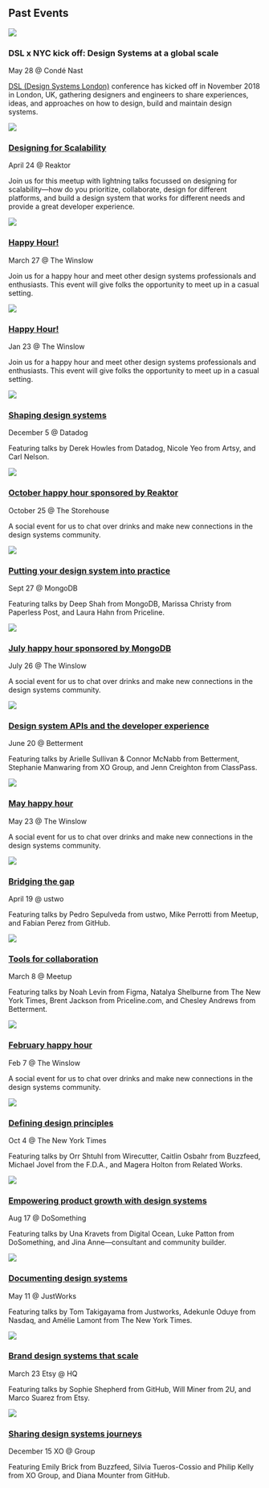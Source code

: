 

## Past Events

<Cards ratio={9/16}>

![](https://contrast.now.sh/000/666?text=DSC&fontSize=0.5)

### DSL x NYC kick off: Design Systems at a global scale

May 28 @ Condé Nast

[DSL (Design Systems London)](https://www.designsystemslondon.com) conference has kicked off in November 2018 in London, UK, gathering designers and engineers to share experiences, ideas, and approaches on how to design, build and maintain design systems.

![](/2019-04-24-a.jpg)

### [Designing for Scalability](https://www.meetup.com/NYC-Design-Systems-Coalition/events/260450846/)

April 24 @ Reaktor

Join us for this meetup with lightning talks focussed on designing for scalability—how do you prioritize, collaborate, design for different platforms, and build a design system that works for different needs and provide a great developer experience.

![](https://user-images.githubusercontent.com/334891/45930307-7c51c500-bf2c-11e8-97ce-0e1c2231c76f.jpg)

### [Happy Hour!](https://www.meetup.com/NYC-Design-Systems-Coalition/events/259942025/)

March 27 @ The Winslow

Join us for a happy hour and meet other design systems professionals and enthusiasts. This event will give folks the opportunity to meet up in a casual setting.

![](https://user-images.githubusercontent.com/334891/41512111-a336b338-7251-11e8-93b8-7371c8e50a39.JPG)

### [Happy Hour!](https://www.meetup.com/NYC-Design-Systems-Coalition/events/257976364/)

Jan 23 @ The Winslow

Join us for a happy hour and meet other design systems professionals and enthusiasts. This event will give folks the opportunity to meet up in a casual setting.


![](https://user-images.githubusercontent.com/334891/50564566-e16b4280-0cf3-11e9-8804-1a57fb157aa0.jpg)

### [Shaping design systems](https://www.meetup.com/NYC-Design-Systems-Coalition/events/255728499/)

December 5 @ Datadog

Featuring talks by Derek Howles from Datadog, Nicole Yeo from Artsy, and Carl Nelson.

![](https://user-images.githubusercontent.com/334891/50576129-e1913e00-0dd8-11e9-8cb6-21df4b5803f6.jpg)

### [October happy hour sponsored by Reaktor](https://www.meetup.com/NYC-Design-Systems-Coalition/events/254919672/)

October 25 @ The Storehouse

A social event for us to chat over drinks and make new connections in the design systems community.


![](https://user-images.githubusercontent.com/334891/47277051-0e7bd600-d58a-11e8-93ab-94857ada089e.jpg)

### [Putting your design system into practice](https://www.meetup.com/NYC-Design-Systems-Coalition/events/254103852/)

Sept 27 @ MongoDB

Featuring talks by Deep Shah from MongoDB, Marissa Christy from Paperless Post, and Laura Hahn from Priceline.

![](https://user-images.githubusercontent.com/334891/45930307-7c51c500-bf2c-11e8-97ce-0e1c2231c76f.jpg)

### [July happy hour sponsored by MongoDB](https://www.meetup.com/NYC-Design-Systems-Coalition/events/251864317/)

July 26 @ The Winslow

A social event for us to chat over drinks and make new connections in the design systems community.


![](https://user-images.githubusercontent.com/334891/43049316-62e7f4d0-8dc3-11e8-9a67-588147a71178.jpg)

### [Design system APIs and the developer experience](https://www.meetup.com/NYC-Design-Systems-Coalition/events/251191026/)

June 20 @ Betterment

Featuring talks by Arielle Sullivan & Connor McNabb from Betterment, Stephanie Manwaring from XO Group, and Jenn Creighton from ClassPass.

![](https://user-images.githubusercontent.com/334891/41512111-a336b338-7251-11e8-93b8-7371c8e50a39.JPG)

### [May happy hour](https://www.meetup.com/NYC-Design-Systems-Coalition/events/249908974/)

May 23 @ The Winslow

A social event for us to chat over drinks and make new connections in the design systems community.


![](https://user-images.githubusercontent.com/334891/43049909-f3c894d2-8dcd-11e8-9722-298088313767.jpg)

### [Bridging the gap](https://www.meetup.com/NYC-Design-Systems-Coalition/events/247693556/)

April 19 @ ustwo

Featuring talks by Pedro Sepulveda from ustwo, Mike Perrotti from Meetup, and Fabian Perez from GitHub.


![](https://user-images.githubusercontent.com/334891/38999259-66174c58-43bf-11e8-8ee2-4ec1a6fc136c.jpg)

### [Tools for collaboration](https://www.meetup.com/NYC-Design-Systems-Coalition/events/247534331/)

March 8 @ Meetup

Featuring talks by Noah Levin from Figma, Natalya Shelburne from The New York Times, Brent Jackson from Priceline.com, and Chesley Andrews from Betterment.


![](https://user-images.githubusercontent.com/334891/36069622-7d3d42fe-0ebb-11e8-966e-7cd99aa1f925.jpg)

### [February happy hour](https://www.meetup.com/NYC-Design-Systems-Coalition/events/247261426/)

Feb 7 @ The Winslow

A social event for us to chat over drinks and make new connections in the design systems community.


![](https://user-images.githubusercontent.com/334891/35812571-627904d6-0a5f-11e8-942a-8e0f7e28af58.jpg)

### [Defining design principles](https://youtu.be/VtTbIXnq24k)

Oct 4 @ The New York Times

Featuring talks by Orr Shtuhl from Wirecutter, Caitlin Osbahr from Buzzfeed, Michael Jovel from the F.D.A., and Magera Holton from Related Works.


![](/2017-08-DSC-DoSomething-7739.jpg)

### [Empowering product growth with design systems](/2017-august)

Aug 17 @ DoSomething

Featuring talks by Una Kravets from Digital Ocean, Luke Patton from DoSomething, and Jina Anne—consultant and community builder.


![](/may-speaker-photo2.jpg)

### [Documenting design systems](/2017-may)

May 11 @ JustWorks

Featuring talks by Tom Takigayama from Justworks, Adekunle Oduye from Nasdaq, and Amélie Lamont from The New York Times.


![](/DSC-02Etsy-4469.jpg)

### [Brand design systems that scale](/2017-march)

March 23 Etsy @ HQ

Featuring talks by Sophie Shepherd from GitHub, Will Miner from 2U, and Marco Suarez from Etsy.


![](/video-thumbnail.jpg)

### [Sharing design systems journeys](/2016-december)

December 15 XO @ Group

Featuring Emily Brick from Buzzfeed, Silvia Tueros-Cossio and Philip Kelly from XO Group, and Diana Mounter from GitHub.

</Cards>

